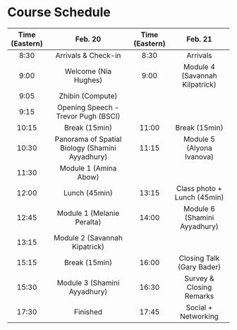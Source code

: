 # Course Schedule

| Time (Eastern) |                     Feb. 20                     | Time (Eastern) |              Feb. 21             |
|:--------------:|:-----------------------------------------------:|:--------------:|:--------------------------------:|
|      8:30      |               Arrivals & Check-in               |      8:30      |             Arrivals             |
|      9:00      |               Welcome (Nia Hughes)              |      9:00      |  Module 4 (Savannah Kilpatrick)  |
|      9:05      |                 Zhibin (Compute)                |                |                                  |
|      9:15      |       Opening Speech - Trevor Pugh (BSCI)       |                |                                  |
|      10:15     |                  Break (15min)                  |      11:00     |           Break (15min)          |
|      10:30     | Panorama of Spatial Biology (Shamini Ayyadhury) |      11:15     |     Module 5 (Alyona Ivanova)    |
|      11:30     |              Module 1 (Amina Abow)              |                |                                  |
|      12:00     |                  Lunch (45min)                  |      13:15     |    Class photo + Lunch (45min)   |
|      12:45     |            Module 1 (Melanie Peralta)           |      14:00     |   Module 6 (Shamini Ayyadhury)   |
|      13:15     |          Module 2 (Savannah Kipatrick)          |                |                                  |
|      15:15     |                  Break (15min)                  |      16:00     |     Closing Talk (Gary Bader)    |
|      15:30     |           Module 3 (Shamini Ayyadhury)          |      16:30     |     Survey & Closing Remarks     |
|      17:30     |                     Finished                    |      17:45     |        Social + Networking       |
